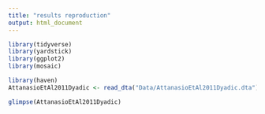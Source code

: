 ```yaml
---
title: "results reproduction"
output: html_document
---
```

```r
library(tidyverse)
library(yardstick)
library(ggplot2)
library(mosaic)
```

```r
library(haven)
AttanasioEtAl2011Dyadic <- read_dta("Data/AttanasioEtAl2011Dyadic.dta")
```

```r
glimpse(AttanasioEtAl2011Dyadic)
```

